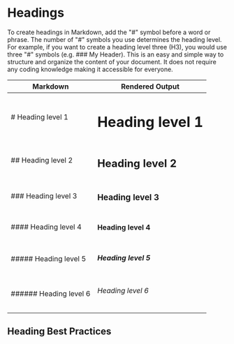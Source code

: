 # Headings


To create headings in Markdown, add the "#" symbol before a word or phrase. The number of "#" symbols you use determines the heading level. For example, if you want to create a heading level three (H3), you would use three "#" symbols (e.g. ### My Header). This is an easy and simple way to structure and organize the content of your document. It does not require any coding knowledge making it accessible for everyone.

| Markdown               | Rendered Output          |
| ---------------------- | ------------------------ |
| # Heading level 1      | <h1>Heading level 1</h1> |
| ## Heading level 2     | <h2>Heading level 2</h2> |
| ### Heading level 3    | <h3>Heading level 3</h3> |
| #### Heading level 4   | <h4>Heading level 4</h4> |
| ##### Heading level 5  | <h5>Heading level 5</h5> |
| ###### Heading level 6 | <h6>Heading level 6</h6> |

## Heading Best Practices

